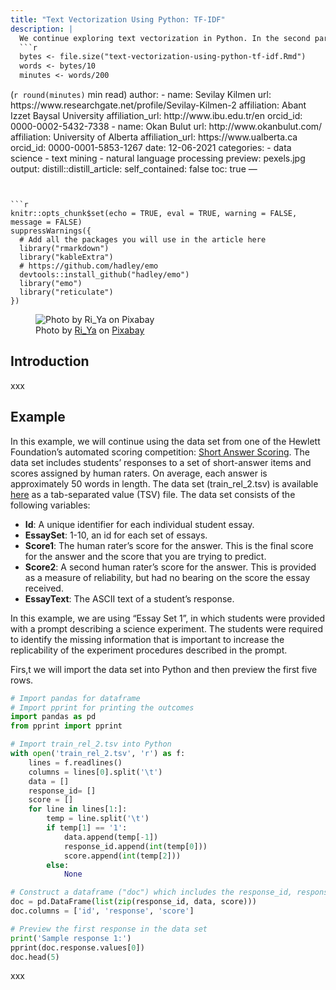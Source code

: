 ```yaml
---
title: "Text Vectorization Using Python: TF-IDF"
description: |
  We continue exploring text vectorization in Python. In the second part of our post, we will explain term frequency–inverse document frequency (TF-IDF) and demonstrate how to use vectorize text using TF-IDF in Python. xxx
  ```r
  bytes <- file.size("text-vectorization-using-python-tf-idf.Rmd")
  words <- bytes/10
  minutes <- words/200
  ``` 
  (`r round(minutes)` min read)
author:
  - name: Sevilay Kilmen 
    url: https://www.researchgate.net/profile/Sevilay-Kilmen-2 
    affiliation: Abant Izzet Baysal University
    affiliation_url: http://www.ibu.edu.tr/en
    orcid_id: 0000-0002-5432-7338
  - name: Okan Bulut
    url: http://www.okanbulut.com/
    affiliation: University of Alberta
    affiliation_url: https://www.ualberta.ca
    orcid_id: 0000-0001-5853-1267
date: 12-06-2021
categories:
  - data science
  - text mining
  - natural language processing
preview: pexels.jpg
output:
  distill::distill_article:
    self_contained: false
    toc: true
---
```

  
```r
knitr::opts_chunk$set(echo = TRUE, eval = TRUE, warning = FALSE, message = FALSE)
suppressWarnings({
  # Add all the packages you will use in the article here
  library("rmarkdown")
  library("kableExtra")
  # https://github.com/hadley/emo
  devtools::install_github("hadley/emo")
  library("emo")
  library("reticulate")
})
```

![Photo by [Ri_Ya](https://pixabay.com/users/ri_ya-12911237/) on [Pixabay](https://pixabay.com/)](pixabay.jpg)

## Introduction

xxx 

## Example 

In this example, we will continue using the data set from one of the Hewlett Foundation's automated scoring competition: [Short Answer Scoring](https://www.kaggle.com/c/asap-sas). The data set includes students' responses to a set of short-answer items and scores assigned by human raters. On average, each answer is approximately 50 words in length. The data set (train_rel_2.tsv) is available [here](https://raw.githubusercontent.com/okanbulut/blog/master/data_and_codes/train_rel_2.tsv) as a tab-separated value (TSV) file. The data set consists of the following variables: 

* **Id**: A unique identifier for each individual student essay.
* **EssaySet**: 1-10, an id for each set of essays.
* **Score1**: The human rater's score for the answer. This is the final score for the answer and the score that you are trying to predict.
* **Score2**: A second human rater's score for the answer. This is provided as a measure of reliability, but had no bearing on the score the essay received.
* **EssayText**: The ASCII text of a student's response.

In this example, we are using "Essay Set 1", in which students were provided with a prompt describing a science experiment. The students were required to identify the missing information that is important to increase the replicability of the experiment procedures described in the prompt. 

Firs,t we will import the data set into Python and then preview the first five rows.

```python
# Import pandas for dataframe 
# Import pprint for printing the outcomes 
import pandas as pd 
from pprint import pprint 

# Import train_rel_2.tsv into Python
with open('train_rel_2.tsv', 'r') as f:
    lines = f.readlines()
    columns = lines[0].split('\t')
    data = []
    response_id= []
    score = []
    for line in lines[1:]:
        temp = line.split('\t')
        if temp[1] == '1':
            data.append(temp[-1])
            response_id.append(int(temp[0]))
            score.append(int(temp[2]))
        else: 
            None

# Construct a dataframe ("doc") which includes the response_id, responses, and the score        
doc = pd.DataFrame(list(zip(response_id, data, score)))
doc.columns = ['id', 'response', 'score']

# Preview the first response in the data set
print('Sample response 1:')
pprint(doc.response.values[0])
doc.head(5)
```

xxx














